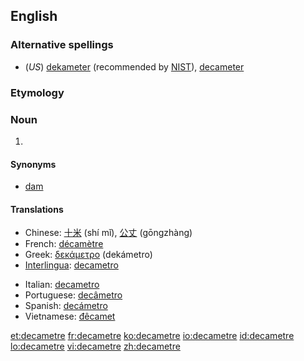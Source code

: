 ==English==

===Alternative spellings===
* (''US'') [[dekameter]] (recommended by [[w:NIST|NIST]]), [[decameter]]

===Etymology===
{{prefix|deca|metre}}

===Noun===
{{en-noun}}

# {{SI-unit|deca|metre|length}}

====Synonyms====
*[[dam]]

====Translations====
{{trans-top|the length of 10 metres}}
* Chinese: [[十米]] (shí mǐ), [[公丈]] (gōngzhàng)
* French: [[décamètre]] {{m}}
* Greek: [[δεκάμετρο]] {{n}} (dekámetro)
* [[Interlingua]]: [[decametro]]
{{trans-mid}}
* Italian: [[decametro]] {{m}}
* Portuguese: [[decâmetro]] {{m}}
* Spanish: [[decámetro]] {{m}}
* Vietnamese: [[đêcamet]]
{{trans-bottom}}

[[et:decametre]]
[[fr:decametre]]
[[ko:decametre]]
[[io:decametre]]
[[id:decametre]]
[[lo:decametre]]
[[vi:decametre]]
[[zh:decametre]]